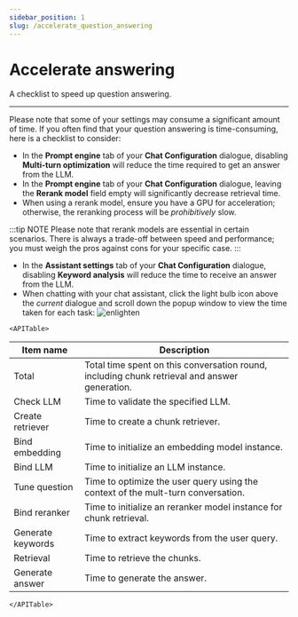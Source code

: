 ```yaml
---
sidebar_position: 1
slug: /accelerate_question_answering
---
```


# Accelerate answering

A checklist to speed up question answering.

---

Please note that some of your settings may consume a significant amount of time. If you often find that your question answering is time-consuming, here is a checklist to consider:

- In the **Prompt engine** tab of your **Chat Configuration** dialogue, disabling **Multi-turn optimization** will reduce the time required to get an answer from the LLM.
- In the **Prompt engine** tab of your **Chat Configuration** dialogue, leaving the **Rerank model** field empty will significantly decrease retrieval time.
- When using a rerank model, ensure you have a GPU for acceleration; otherwise, the reranking process will be *prohibitively* slow.

:::tip NOTE
Please note that rerank models are essential in certain scenarios. There is always a trade-off between speed and performance; you must weigh the pros against cons for your specific case.
:::

- In the **Assistant settings** tab of your **Chat Configuration** dialogue, disabling **Keyword analysis** will reduce the time to receive an answer from the LLM.
- When chatting with your chat assistant, click the light bulb icon above the *current* dialogue and scroll down the popup window to view the time taken for each task:
   ![enlighten](https://github.com/user-attachments/assets/fedfa2ee-21a7-451b-be66-20125619923c)


```mdx-code-block
<APITable>
```

| Item name         | Description                                                                                   |
| ----------------- | --------------------------------------------------------------------------------------------- |
| Total             | Total time spent on this conversation round, including chunk retrieval and answer generation. |
| Check LLM         | Time to validate the specified LLM.                                                           |
| Create retriever  | Time to create a chunk retriever.                                                             |
| Bind embedding    | Time to initialize an embedding model instance.                                               |
| Bind LLM          | Time to initialize an LLM instance.                                                           |
| Tune question     | Time to optimize the user query using the context of the mult-turn conversation.              |
| Bind reranker     | Time to initialize an reranker model instance for chunk retrieval.                            |
| Generate keywords | Time to extract keywords from the user query.                                                 |
| Retrieval         | Time to retrieve the chunks.                                                                  |
| Generate answer   | Time to generate the answer.                                                                  |

```mdx-code-block
</APITable>
```
